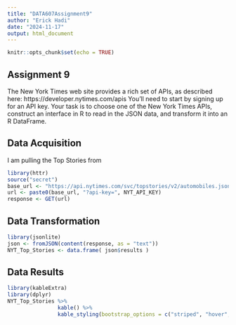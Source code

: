 ```yaml
---
title: "DATA607Assignment9"
author: "Erick Hadi"
date: "2024-11-17"
output: html_document
---
```


```r
knitr::opts_chunk$set(echo = TRUE)
```

## Assignment 9 

The New York Times web site provides a rich set of APIs, as described here: https://developer.nytimes.com/apis
You’ll need to start by signing up for an API key.
Your task is to choose one of the New York Times APIs, construct an interface in R to read in the JSON data, and
transform it into an R DataFrame.


## Data Acquisition

I am pulling the Top Stories from
```r
library(httr)
source("secret")
base_url <- "https://api.nytimes.com/svc/topstories/v2/automobiles.json"
url <- paste0(base_url, "?api-key=", NYT_API_KEY)
response <- GET(url)
```


## Data Transformation

```r
library(jsonlite)
json <- fromJSON(content(response, as = "text"))
NYT_Top_Stories <- data.frame( json$results )
```


## Data Results

```r
library(kableExtra)
library(dplyr)
NYT_Top_Stories %>%
                kable() %>%
                kable_styling(bootstrap_options = c("striped", "hover", "responsive"))
```



